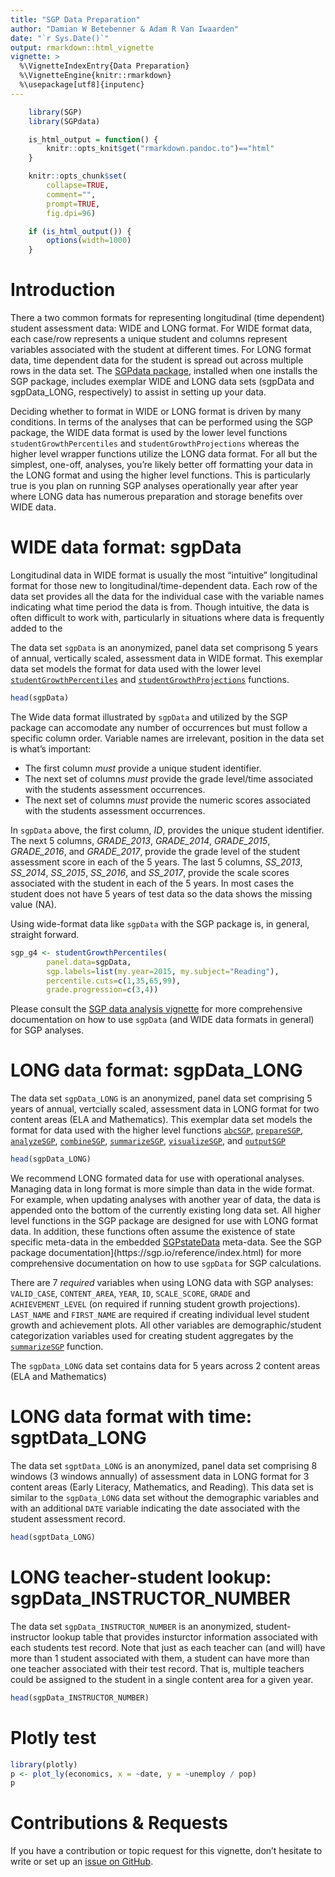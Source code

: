 ```yaml
---
title: "SGP Data Preparation"
author: "Damian W Betebenner & Adam R Van Iwaarden"
date: "`r Sys.Date()`"
output: rmarkdown::html_vignette
vignette: >
  %\VignetteIndexEntry{Data Preparation}
  %\VignetteEngine{knitr::rmarkdown}
  %\usepackage[utf8]{inputenc}
---
```


```r
    library(SGP)
    library(SGPdata)

    is_html_output = function() {
        knitr::opts_knit$get("rmarkdown.pandoc.to")=="html"
    }

    knitr::opts_chunk$set(
        collapse=TRUE,
        comment="",
        prompt=TRUE,
        fig.dpi=96)

    if (is_html_output()) {
        options(width=1000)
    }
```

# Introduction

There a two common formats for representing longitudinal (time dependent) student assessment data: WIDE and LONG format. For WIDE format data, each case/row
represents a unique student and columns represent variables associated with the student at different times. For LONG format data, time dependent
data for the student is spread out across multiple rows in the data set. The [SGPdata package](https://centerforassessment.github.io/SGPdata/), installed
when one installs the SGP package, includes exemplar WIDE and LONG data sets (sgpData and sgpData_LONG, respectively) to assist in setting up your data.

Deciding whether to format in WIDE or LONG format is driven by many conditions. In terms of the analyses that can be performed using the SGP package,
the WIDE data format is used by the lower level functions `studentGrowthPercentiles` and `studentGrowthProjections` whereas the higher level wrapper functions
utilize the LONG data format. For all but the simplest, one-off, analyses, you're likely better off formatting your data in the LONG format and using
the higher level functions. This is particularly true is you plan on running SGP analyses operationally year after year where LONG data has numerous preparation
and storage benefits over WIDE data.


# WIDE data format: sgpData

Longitudinal data in WIDE format is usually the most "intuitive" longitudinal format for those new to longitudinal/time-dependent data. Each row of the data set
provides all the data for the individual case with the variable names indicating what time period the data is from. Though intuitive, the data is often difficult
to work with, particularly in situations where data is frequently added to the

The data set `sgpData` is an anonymized, panel data set comprisong 5 years of annual, vertically scaled, assessment data in WIDE format. This exemplar data set
models the format for data used with the lower level [`studentGrowthPercentiles`](https://sgp.io/reference/studentGrowthPercentiles.html) and
[`studentGrowthProjections`](https://sgp.io/reference/studentGrowthProjections.html) functions.

```r
head(sgpData)
```
The Wide data format illustrated by `sgpData` and utilized by the SGP package can accomodate any number of occurrences but must follow a specific column order.
Variable names are irrelevant, position in the data set is what's important:

* The first column *must* provide a unique student identifier.
* The next set of columns *must* provide the grade level/time associated with the students assessment occurrences.
* The next set of columns *must* provide the numeric scores associated with the students assessment occurrences.

In `sgpData` above, the first column, *ID*, provides the unique student identifier. The next 5 columns, *GRADE_2013*, *GRADE_2014*, *GRADE_2015*, *GRADE_2016*, and
*GRADE_2017*, provide the grade level of the student assessment score in each of the 5 years. The last 5 columns, *SS_2013*, *SS_2014*, *SS_2015*, *SS_2016*, and
*SS_2017*, provide the scale scores associated with the student in each of the 5 years. In most cases the student does not have 5 years of test data so the data
shows the missing value (NA).

Using wide-format data like `sgpData` with the SGP package is, in general, straight forward.

```r
sgp_g4 <- studentGrowthPercentiles(
		panel.data=sgpData,
		sgp.labels=list(my.year=2015, my.subject="Reading"),
		percentile.cuts=c(1,35,65,99),
		grade.progression=c(3,4))
```

Please consult the [SGP data analysis vignette](SGP_Data_Analysis.html) for more comprehensive documentation on how to use `sgpData` (and WIDE data formats in general)
for SGP analyses.


# LONG data format: sgpData_LONG

The data set `sgpData_LONG` is an anonymized, panel data set comprising 5 years of annual, vertcially scaled, assessment data in LONG format for two content areas
(ELA and Mathematics). This exemplar data set models the format for data used with the higher level functions
[`abcSGP`](https://sgp.io/reference/abcSGP.html), [`prepareSGP`](https://sgp.io/reference/prepareSGP.html),
[`analyzeSGP`](https://sgp.io/reference/analyzeSGP.html), [`combineSGP`](https://sgp.io/reference/combineSGP.html),
[`summarizeSGP`](https://sgp.io/reference/summarizeSGP.html), [`visualizeSGP`](https://sgp.io/reference/visualizeSGP.html), and  [`outputSGP`](https://sgp.io/reference/outputSGP.html)

```r
head(sgpData_LONG)
```

We recommend LONG formated data for use with operational analyses. Managing data in long format is more simple than data in the wide format. For example,
when updating analyses with another year of data, the data is appended onto the bottom of the currently existing long data set. All higher level
functions in the SGP package are designed for use with LONG format data. In addition, these functions often assume the existence of state specific meta-data
in the embedded [SGPstateData](https://github.com/CenterForAssessment/SGPstateData) meta-data. See the SGP package documentation](https://sgp.io/reference/index.html) for more
comprehensive documentation on how to use `sgpData` for SGP calculations.


There are 7 *required* variables when using LONG data with SGP analyses: `VALID_CASE`, `CONTENT_AREA`, `YEAR`, `ID`, `SCALE_SCORE`, `GRADE`
and `ACHIEVEMENT_LEVEL` (on required if running student growth projections). `LAST_NAME` and `FIRST_NAME` are required if creating individual level student
growth and achievement plots. All other variables are demographic/student categorization variables used for creating student aggregates by the
[`summarizeSGP`](https://sgp.io/reference/summarizeSGP.html) function.

The `sgpData_LONG` data set contains data for 5 years across 2 content areas (ELA and Mathematics)

# LONG data format with time: sgptData_LONG

The data set `sgptData_LONG` is an anonymized, panel data set comprising 8 windows (3 windows annually) of assessment data in LONG format for 3 content areas
(Early Literacy, Mathematics, and Reading). This data set is similar to the `sgpData_LONG` data set without the demographic variables and with an additional `DATE`
variable indicating the date associated with the student assessment record.


```r
head(sgptData_LONG)
```



# LONG teacher-student lookup: sgpData_INSTRUCTOR_NUMBER

The data set `sgpData_INSTRUCTOR_NUMBER` is an anonymized, student-instructor lookup table that provides insturctor information associated with each students test record.
Note that just as each teacher can (and will) have more than 1 student associated with them, a student can have more than one teacher associated with their test
record. That is, multiple teachers could be assigned to the student in a single content area for a given year.

```r
head(sgpData_INSTRUCTOR_NUMBER)
```

# Plotly test

```r
library(plotly)
p <- plot_ly(economics, x = ~date, y = ~unemploy / pop)
p
```

# Contributions & Requests

If you have a contribution or topic request for this vignette, don't hesitate to write or set up
an [issue on GitHub](https://github.com/CenterForAssessment/SGP/issues).

